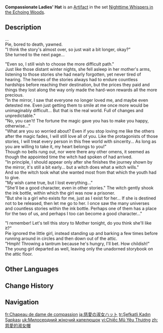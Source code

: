 {{Artifact Infobox
|image = Item Compassionate Ladies' Hat.png
|set   = Nighttime Whispers in the Echoing Woods
|piece = Circlet of Logos
}}
{{Description|The lady's hat favored by the witch in the story. She loved this piece of headwear for how it weaves together solemnity and playfulness.}}
'''Compassionate Ladies' Hat''' is an [[Artifact]] in the set [[Nighttime Whispers in the Echoing Woods]].

==Description==
...<br>
Pie, bored to death, yawned.<br>
"I think the story's almost over, so just wait a bit longer, okay?"<br>
She turned to the next page...

"Even so, I still wish to choose the more difficult path."<br>
Just like those distant winter nights, she fell asleep in her mother's arms, listening to those stories she had nearly forgotten, yet never tired of hearing. The heroes of the stories always had to endure countless hardships before reaching their destination, but the prices they paid and things they lost along the way only made the hard-won rewards all the more precious.<br>
"In the mirror, I saw that everyone no longer loved me, and maybe even detested me. Even just getting them to smile at me once more would be unimaginably difficult... But that is the real world. Full of changes and unpredictable."<br>
"No, you can't! The fortune the magic gave you has to make you happy, otherwise..."<br>
"What are you so worried about? Even if you stop loving me like the others after the magic fades, I will still love all of you. Like the protagonists of those stories, I will treat every person in this free world with sincerity... As long as you are willing to take it, my heart belongs to you!"<br>
Though no bells rung out, nor were there any other omens, it seemed as though the appointed time the witch had spoken of had arrived.<br>
"In principle, I should appear only after she finishes the journey shown by the mirror, it's still a bit early... but a witch does what a witch wills."<br>
And so the witch took what she wanted most from that which the youth had to give.<br>
"My wish came true, but I lost everything..."<br>
"She'll be a good character, even in other stories." The witch gently shook the ink bottle, within which the girl was now a prisoner.<br>
"But she is a girl who exists for me, just as I exist for her... If she is destined not to be released, then let me go to her. I once saw the many universes and countless stories within the ink bottle. Perhaps one of them has a place for the two of us, and perhaps I too can become a good character..."

"I remember! Let's tell this story to Mother tonight, do you think she'll like it?"<br>
Pie ignored the little girl, instead standing up and barking a few times before running around in circles and then down out of the attic.<br>
"Hmph! Throwing a tantrum because he's hungry, I'll bet. How childish!"<br>
The young girl departed as well, leaving only the unadorned storybook on the attic floor.

==Other Languages==
{{Other Languages
|en       = Compassionate Ladies' Hat
|zhs      = 慈爱的淑女帽
|zhs_rm   = 
|zht      = 慈愛的淑女帽
|zht_rm   = 
|zh_tl    = 
|ja       = 慈愛の淑女ハット
|ja_rm    = Jiai no Shukujo Hatto
|ja_tl    = Compassionate Ladies' Hat
|ko       = 자애로운 숙녀모
|ko_tl    = Benevolent Ladies' Hat
|es       = Sombrero del Afecto
|es_tl    = Hat of Affection
|fr       = Chapeau de dame de compassion
|fr_tl    = Lady Hat of Compassion
|ru       = Милостивая шляпка
|ru_tl    = 
|th       = Compassionate Ladies' Hat
|vi       = Chiếc Mũ Yêu Thương
|vi_tl    = 
|de       = Mitfühlender Damenhut
|de_tl    = Compassionate Ladies' Hat
|id       = Compassionate Ladies' Hat
|pt       = Chapéu da Senhorita Amável
|pt_tl    = 
|tr       = Şefkatli Kadın Şapkası
|tr_tl    = 
|it       = Cappello da donna compassionevole
|it_tl    = Compassionate Lady's Hat
}}

==Change History==
{{Change History|4.3}}

==Navigation==
{{Artifact Set Navbox|Nighttime Whispers in the Echoing Woods}}

[[fr:Chapeau de dame de compassion]]
[[ja:慈愛の淑女ハット]]
[[tr:Şefkatli Kadın Şapkası]]
[[uk:Милосердний жіночий капелюшок]]
[[vi:Chiếc Mũ Yêu Thương]]
[[zh:慈愛的淑女帽]]